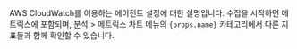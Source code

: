<p>
  AWS CloudWatch를 이용하는 에이전트 설정에 대한 설명입니다. 수집을 시작하면 메트릭스에 포함되며, <UI>분석</UI> > <UI>메트릭스 차트</UI> 메뉴의 <code>{props.name}</code> 카테고리에서 다른 지표들과 함께 확인할 수 있습니다.
</p>
